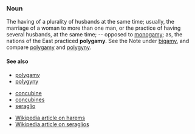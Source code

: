 === Noun ===
The having of a plurality of husbands at the same time; usually, the marriage of a woman to more than one man, or the practice of having several husbands, at the same time; -- opposed to [[monogamy]]; as, the nations of the East practiced '''polygamy'''. See the Note under [[bigamy]], and compare [[polygamy]] and [[polygyny]].


====See also====
* [[polygamy]]
* [[polygyny]]

* [[concubine]]
* [[concubines]]
* [[seraglio]]

* [[en:Harem|Wikipedia article on harems]]
* [[en:Seraglio|Wikipedia article on seraglios]]
